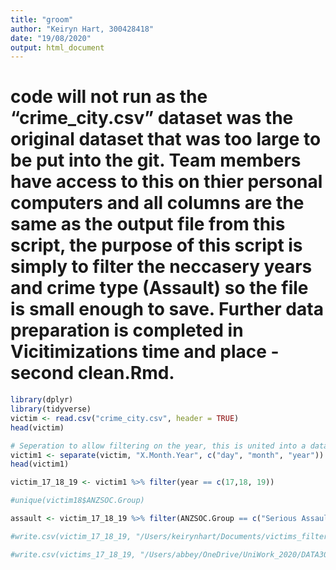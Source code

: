 ---
title: "groom"
author: "Keiryn Hart, 300428418"
date: "19/08/2020"
output: html_document
---

# code will not run as the "crime_city.csv" dataset was the original dataset that was too large to be put into the git. Team members have access to this on thier personal computers and all columns are the same as the output file from this script, the purpose of this script is simply to filter the neccasery years and crime type (Assault) so the file is small enough to save. Further data preparation is completed in Vicitimizations time and place - second clean.Rmd.
```{r}
library(dplyr)
library(tidyverse)
victim <- read.csv("crime_city.csv", header = TRUE)
head(victim)
```


```{r}
# Seperation to allow filtering on the year, this is united into a data again in the second clean.
victim1 <- separate(victim, "X.Month.Year", c("day", "month", "year"))
head(victim1)

victim_17_18_19 <- victim1 %>% filter(year == c(17,18, 19))

#unique(victim18$ANZSOC.Group)

assault <- victim_17_18_19 %>% filter(ANZSOC.Group == c("Serious Assault Not Resulting in Injury", "Non-Aggravated Sexual Assault", "Serious Assault Resulting in Injury", "Common Assault", "Aggravated Sexual Assault"))

#write.csv(victim_17_18_19, "/Users/keirynhart/Documents/victims_filtered.csv") #This file is not the one being used in the second groom? 

#write.csv(victims_17_18_19, "/Users/abbey/OneDrive/UniWork_2020/DATA301/New folder/DATA301-Group-Project/Data/Victimizations_time_and_place (filtered years).csv")
```


